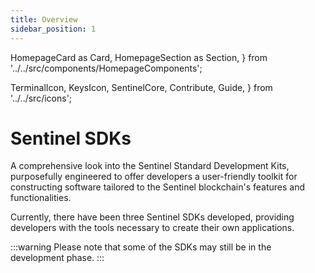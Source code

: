 ```yaml
---
title: Overview
sidebar_position: 1
---
```

  HomepageCard as Card,
  HomepageSection as Section,
} from '../../src/components/HomepageComponents';

  TerminalIcon,
  KeysIcon,
  SentinelCore,
  Contribute,
  Guide,
} from '../../src/icons';

# Sentinel SDKs

A comprehensive look into the Sentinel Standard Development Kits, purposefully engineered to offer developers a user-friendly toolkit for constructing software tailored to the Sentinel blockchain's features and functionalities.

Currently, there have been three Sentinel SDKs developed, providing developers with the tools necessary to create their own applications.

:::warning
Please note that some of the SDKs may still be in the development phase.
:::

<Section title="Developers" id="web-sdks" hasSubSections >
  <Section>
    <Card
      title="Golang SDK"
      description="The Golang SDK provides developers with powerful tools and utilities to seamlessly integrate with the Sentinel Ecosystem"
      to="/sdk/golang"
      svgFile="/icons/go.svg"
    />
    <Card
      title="Javascript SDK"
      description="The JavaScript SDK offers developers a comprehensive set of tools and resources to effortlessly incorporate the Sentinel functionality into their web applications"
      to="/sdk/javascript"
      svgFile="/icons/node-js.svg"
    />
    <Card
      title="Python SDK"
      description="The Python SDK equips developers with a versatile toolkit to integrate Sentinel's capabilities into their Python applications with ease"
      to="/sdk/python"
      svgFile="/icons/python.svg"
    />
  </Section>
</Section>